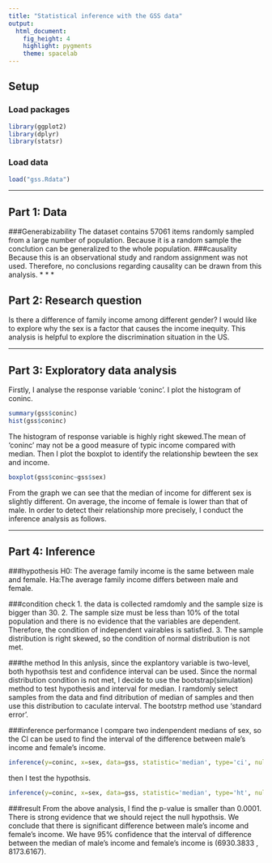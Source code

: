```yaml
---
title: "Statistical inference with the GSS data"
output: 
  html_document: 
    fig_height: 4
    highlight: pygments
    theme: spacelab
---
```


## Setup

### Load packages

```r
library(ggplot2)
library(dplyr)
library(statsr)
```

### Load data



```r
load("gss.Rdata")
```



* * *

## Part 1: Data
###Generabizability
The dataset contains 57061 items randomly sampled from a large number of population. Because it is a random sample the conclution can be generalized to the whole population.
###causality
Because this is an observational study and random assignment was not used. Therefore, no conclusions regarding causality can be drawn from this analysis.
* * *

## Part 2: Research question
Is there a difference of family income among different gender? I would like to explore why the sex is a factor that causes the income inequity. This analysis is helpful to explore the discrimination situation in the US.


* * *

## Part 3: Exploratory data analysis
Firstly, I analyse the response variable 'coninc'. I plot the histogram of coninc.
```r
summary(gss$coninc)
hist(gss$coninc)
```
The histogram of response variable is highly right skewed.The mean of 'coninc' may not be a good measure of typic income compared with median.
Then I plot the boxplot to identify the relationship bewteen the sex and income.
```r
boxplot(gss$coninc~gss$sex)
```
From the graph we can see that the median of income for different sex is slightly different. On average, the income of female is lower than that of male. In order to detect their relationship more precisely, I conduct the inference analysis as follows.

* * *

## Part 4: Inference
###hypothesis
H0: The average family income is the same between male and female.
Ha:The average family income differs between male and  female.

###condition check
1. the data is collected ramdomly and the sample size is bigger than 30.
2. The sample size must be less than 10% of the total population and there is no evidence that the variables are dependent. Therefore, the condition of independent vairables is satisfied.
3. The sample distribution is right skewed, so the condition of normal distribution is not met.

###the method
In this anlysis, since the explantory variable is two-level, both hypothsis test and confidence interval can be used. Since the normal distribution condition is not met, I decide to use the bootstrap(simulation) method to test hypothesis and interval for median. I ramdomly select samples from the data and find ditribution of median of samples and then use this distribution to caculate interval. The bootstrp method use 'standard error'. 

###inference performance
I compare two indenpendent medians of sex, so the CI can be used to find the interval of the difference between male's income and female's income.
```r
inference(y=coninc, x=sex, data=gss, statistic='median', type='ci', null=0, alternative ="twosided", method ='simulation',boot_method = 'se')
```


then I test the hypothsis.
```r
inference(y=coninc, x=sex, data=gss, statistic='median', type='ht', null=0, alternative ="twosided", method ='simulation',boot_method = 'se')
```

###result
From the above analysis, I find the p-value is smaller than 0.0001. There is strong evidence that we should reject the null hypothsis. We conclude that there is significant difference between male's income and female's income. We have 95% confidence that the interval of difference between the median of male's income and female's income is (6930.3833 , 8173.6167).